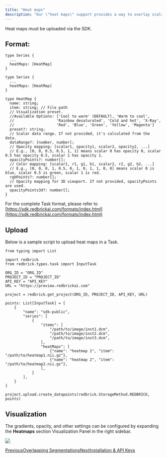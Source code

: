 ```yaml
---
title: "Heat maps"
description: "Our \"heat maps\" support provides a way to overlay scalar volumetric data over the base image for reference purposes. In that sense, you're not strictly limited to only heat maps - perfusion maps, radiotherapy maps, oxygenization maps, and much more can be visualized alongside your images and annotations."
---
```


<Info>
  Heat maps must be uploaded via the SDK.
</Info>

## Format:

```
type Series {
  ...
  heatMaps: [HeatMap]
}

type Series {
  ...
  heatMaps: [HeatMap]
}

type HeatMap {
  name: string;
  item: string; // File path
  // Visualization preset. 
  //Available Options: ['Cool to warm' (DEFAULT), 'Warm to cool', 
  //                   'Rainbow desaturated', 'Cold and hot', 'X-Ray', 
  //                   'Red', 'Blue', 'Green', 'Yellow', 'Magenta']
  preset?: string;
  // Scalar data range. If not provided, it's calculated from the data.
  dataRange?: [number, number];
  // Opacity mapping: [scalar1, opacity1, scalar2, opacity2, ...]
  // E.g., [0, 0, 0.5, 0.5, 1, 1] means scalar 0 has opacity 0, scalar 0.5 has opacity 0.5, scalar 1 has opacity 1.
  opacityPoints?: number[];
  // Color mapping: [scalar1, r1, g1, b1, scalar2, r2, g2, b2, ...]
  // E.g., [0, 0, 0, 1, 0.5, 0, 1, 0, 1, 1, 0, 0] means scalar 0 is blue, scalar 0.5 is green, scalar 1 is red.
  rgbPoints?: number[];
  // Opacity mapping for 3D viewport. If not provided, opacityPoints are used.
  opacityPoints3d?: number[];
}
```

For the complete Task format, please refer to [https://sdk.redbrickai.com/formats/index.html](https://sdk.redbrickai.com/formats/index.html)

## Upload

Below is a sample script to upload heat maps in a Task.

```
from typing import List

import redbrick
from redbrick.types.task import InputTask

ORG_ID = "ORG_ID"
PROJECT_ID = "PROJECT_ID"
API_KEY = "API_KEY"
URL = "https://preview.redbrickai.com"

project = redbrick.get_project(ORG_ID, PROJECT_ID, API_KEY, URL)

points: List[InputTask] = [
    {
        "name": "sdk-public",
        "series": [
            {
                "items": [
                    "/path/to/image/inst1.dcm",
                    "/path/to/image/inst2.dcm",
                    "/path/to/image/inst3.dcm",
                ],
                "heatMaps": [
                    {"name": "heatmap 1", "item": "/path/to/heatmap1.nii.gz"},
                    {"name": "heatmap 2", "item": "/path/to/heatmap2.nii.gz"},
                ],
            }
        ],
    }
]

project.upload.create_datapoints(redbrick.StorageMethod.REDBRICK, points)
```

## Visualization

The gradients, opacity, and other settings can be configured by expanding the **Heatmaps** section Visualization Panel in the right sidebar.

![](/images/annotation-and-viewer/files%2Fv0%2Fb%2Fgitbook-x-prod.appspot.com%2Fo%2Fspaces%252F-MKt1BePyOQuVTnMGssE%252Fuploads%252FXZFxDKqN9p73CLuCeDKn%252Fimage%2520%2811%29.png)

[PreviousOverlapping Segmentations](/annotation-and-viewer/segmentation/overlapping-segmentations)[NextInstallation & API Keys](/python-sdk/installation-and-api-keys)
